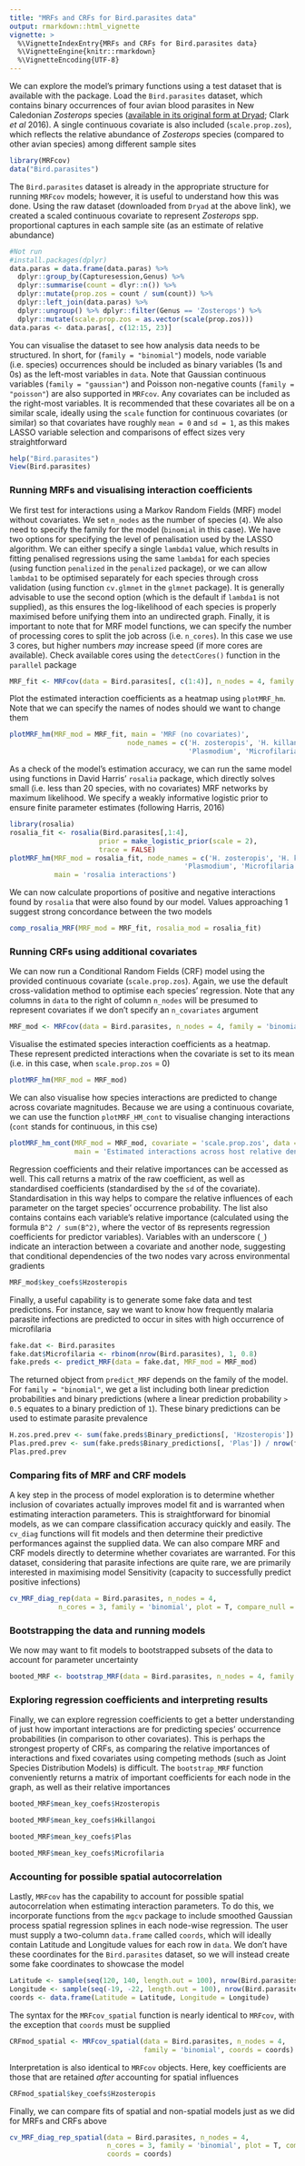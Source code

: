 ```yaml
---
title: "MRFs and CRFs for Bird.parasites data"
output: rmarkdown::html_vignette
vignette: >
  %\VignetteIndexEntry{MRFs and CRFs for Bird.parasites data}
  %\VignetteEngine{knitr::rmarkdown}
  %\VignetteEncoding{UTF-8}
---
```


We can explore the model's primary functions using a test dataset that is available with the package. Load the `Bird.parasites` dataset, which contains binary occurrences of four avian blood parasites in New Caledonian *Zosterops* species ([available in its original form at Dryad](http://dx.doi.org/10.5061/dryad.pp6k4); Clark *et al* 2016). A single continuous covariate is also included (`scale.prop.zos`), which reflects the relative abundance of *Zosterops* species (compared to other avian species) among different sample sites
```r
library(MRFcov)
data("Bird.parasites")
```

The `Bird.parasites` dataset is already in the appropriate structure for running `MRFcov` models; however, it is useful to understand how this was done. Using the raw dataset (downloaded from `Dryad` at the above link), we created a scaled continuous covariate to represent *Zosterops* spp. proportional captures in each sample site (as an estimate of relative abundance)
```r
#Not run
#install.packages(dplyr)
data.paras = data.frame(data.paras) %>%
  dplyr::group_by(Capturesession,Genus) %>%
  dplyr::summarise(count = dlyr::n()) %>%
  dplyr::mutate(prop.zos = count / sum(count)) %>%
  dplyr::left_join(data.paras) %>%
  dplyr::ungroup() %>% dplyr::filter(Genus == 'Zosterops') %>%
  dplyr::mutate(scale.prop.zos = as.vector(scale(prop.zos)))
data.paras <- data.paras[, c(12:15, 23)]
```

You can visualise the dataset to see how analysis data needs to be structured. In short, for (`family = "binomial"`) models, node variable (i.e. species) occurrences should be included as binary variables (1s and 0s) as the left-most variables in `data`. Note that Gaussian continuous variables (`family = "gaussian"`) and Poisson non-negative counts (`family = "poisson"`) are also supported in `MRFcov`. Any covariates can be included as the right-most variables. It is recommended that these covariates all be on a similar scale, ideally using the `scale` function for continuous covariates (or similar) so that covariates have roughly `mean = 0` and `sd = 1`, as this makes LASSO variable selection and comparisons of effect sizes very straightforward
```r
help("Bird.parasites")
View(Bird.parasites)
```

### Running MRFs and visualising interaction coefficients
We first test for interactions using a Markov Random Fields (MRF) model without covariates. We set `n_nodes` as the number of species (`4`). We also need to specify the family for the model (`binomial` in this case). We have two options for specifying the level of penalisation used by the LASSO algorithm. We can either specify a single `lambda1` value, which results in fitting penalised regressions using the same `lambda1` for each species (using function `penalized` in the `penalized` package), or we can allow `lambda1` to be optimised separately for each species through cross validation (using function `cv.glmnet` in the `glmnet` package). It is generally advisable to use the second option (which is the default if `lambda1` is not supplied), as this ensures the log-likelihood of each species is properly maximised before unifying them into an undirected graph. Finally, it is important to note that for MRF model functions, we can specify the number of processing cores to split the job across (i.e. `n_cores`). In this case we use 3 cores, but higher numbers *may* increase speed (if more cores are available). Check available cores using the `detectCores()` function in the `parallel` package
```r
MRF_fit <- MRFcov(data = Bird.parasites[, c(1:4)], n_nodes = 4, family = 'binomial')
```

Plot the estimated interaction coefficients as a heatmap using `plotMRF_hm`. Note that we can specify the names of nodes should we want to change them
```r
plotMRF_hm(MRF_mod = MRF_fit, main = 'MRF (no covariates)', 
                             node_names = c('H. zosteropis', 'H. killangoi',
                                            'Plasmodium', 'Microfilaria'))
```

As a check of the model's estimation accuracy, we can run the same model using functions in David Harris' `rosalia` package, which directly solves small (i.e. less than 20 species, with no covariates) MRF networks by maximum likelihood. We specify a weakly informative logistic prior to ensure finite parameter estimates (following Harris, 2016)
```r
library(rosalia)
rosalia_fit <- rosalia(Bird.parasites[,1:4], 
                      prior = make_logistic_prior(scale = 2),
                      trace = FALSE)
plotMRF_hm(MRF_mod = rosalia_fit, node_names = c('H. zosteropis', 'H. killangoi',
                                           'Plasmodium', 'Microfilaria'),
           main = 'rosalia interactions')
```

We can now calculate proportions of positive and negative interactions found by `rosalia` that were also found by our model. Values approaching 1 suggest strong concordance between the two models
```r
comp_rosalia_MRF(MRF_mod = MRF_fit, rosalia_mod = rosalia_fit)
```

### Running CRFs using additional covariates
We can now run a Conditional Random Fields (CRF) model using the provided continuous covariate (`scale.prop.zos`). Again, we use the default cross-validation method to optimise each species' regression. Note that any columns in `data` to the right of column `n_nodes` will be presumed to represent covariates if we don't specify an `n_covariates` argument
```r
MRF_mod <- MRFcov(data = Bird.parasites, n_nodes = 4, family = 'binomial')
```

Visualise the estimated species interaction coefficients as a heatmap. These represent predicted interactions when the covariate is set to its mean (i.e. in this case, when `scale.prop.zos` = 0)
```r
plotMRF_hm(MRF_mod = MRF_mod)
```

We can also visualise how species interactions are predicted to change across covariate magnitudes. Because we are using a continuous covariate, we can use the function `plotMRF_HM_cont` to visualise changing interactions (`cont` stands for continuous, in this cse)
```r
plotMRF_hm_cont(MRF_mod = MRF_mod, covariate = 'scale.prop.zos', data = Bird.parasites, 
                main = 'Estimated interactions across host relative densities')
```

Regression coefficients and their relative importances can be accessed as well. This call returns a matrix of the raw coefficient, as well as standardised coefficients (standardised by the `sd` of the covariate). Standardisation in this way helps to compare the relative influences of each parameter on the target species' occurrence probability. The list also contains contains each variable's relative importance (calculated using the formula `B^2 / sum(B^2)`, where the vector of `B`s represents regression coefficients for predictor variables). Variables with an underscore (`_`) indicate an interaction between a covariate and another node, suggesting that conditional dependencies of the two nodes vary across environmental gradients
```r
MRF_mod$key_coefs$Hzosteropis
```

Finally, a useful capability is to generate some fake data and test predictions. For instance, say we want to know how frequently malaria parasite infections are predicted to occur in sites with high occurrence of microfilaria
```r
fake.dat <- Bird.parasites
fake.dat$Microfilaria <- rbinom(nrow(Bird.parasites), 1, 0.8)
fake.preds <- predict_MRF(data = fake.dat, MRF_mod = MRF_mod)
```

The returned object from `predict_MRF` depends on the family of the model. For `family = "binomial"`, we get a list including both linear prediction probabilities and binary predictions (where a linear prediction probability `> 0.5` equates to a binary prediction of `1`). These binary predictions can be used to estimate parasite prevalence
```r
H.zos.pred.prev <- sum(fake.preds$Binary_predictions[, 'Hzosteropis']) / nrow(fake.preds$Binary_predictions)
Plas.pred.prev <- sum(fake.preds$Binary_predictions[, 'Plas']) / nrow(fake.preds$Binary_predictions)
Plas.pred.prev
```

### Comparing fits of MRF and CRF models
A key step in the process of model exploration is to determine whether inclusion of covariates actually improves model fit and is warranted when estimating interaction parameters. This is straightforward for binomial models, as we can compare classification accuracy quickly and easily. The `cv_diag` functions will fit models and then determine their predictive performances against the supplied data. We can also compare MRF and CRF models directly to determine whether covariates are warranted. For this dataset, considering that parasite infections are quite rare, we are primarily interested in maximising model Sensitivity (capacity to successfully predict positive infections)
```r
cv_MRF_diag_rep(data = Bird.parasites, n_nodes = 4,
            n_cores = 3, family = 'binomial', plot = T, compare_null = T)
```

### Bootstrapping the data and running models
We now may want to fit models to bootstrapped subsets of the data to account for parameter uncertainty
```r
booted_MRF <- bootstrap_MRF(data = Bird.parasites, n_nodes = 4, family = 'binomial', n_bootstraps = 25, n_cores = 3)
```

### Exploring regression coefficients and interpreting results
Finally, we can explore regression coefficients to get a better understanding of just how important interactions are for predicting species' occurrence probabilities (in comparison to other covariates). This is perhaps the strongest property of CRFs, as comparing the relative importances of interactions and fixed covariates using competing methods (such as Joint Species Distribution Models) is difficult. The `bootstrap_MRF` function conveniently returns a matrix of important coefficients for each node in the graph, as well as their relative importances
```r
booted_MRF$mean_key_coefs$Hzosteropis
```

```r
booted_MRF$mean_key_coefs$Hkillangoi
```

```r
booted_MRF$mean_key_coefs$Plas
```

```r
booted_MRF$mean_key_coefs$Microfilaria
```

### Accounting for possible spatial autocorrelation
Lastly, `MRFcov` has the capability to account for possible spatial autocorrelation when estimating interaction parameters. To do this, we incorporate functions from the `mgcv` package to include smoothed Gaussian process spatial regression splines in each node-wise regression. The user must supply a two-column `data.frame` called `coords`, which will ideally contain Latitude and Longitude values for each row in `data`. We don't have these coordinates for the `Bird.parasites` dataset, so we will instead create some fake coordinates to showcase the model
```r
Latitude <- sample(seq(120, 140, length.out = 100), nrow(Bird.parasites), TRUE)
Longitude <- sample(seq(-19, -22, length.out = 100), nrow(Bird.parasites), TRUE)
coords <- data.frame(Latitude = Latitude, Longitude = Longitude)
```

The syntax for the `MRFcov_spatial` function is nearly identical to `MRFcov`, with the exception that `coords` must be supplied
```r
CRFmod_spatial <- MRFcov_spatial(data = Bird.parasites, n_nodes = 4,
                                 family = 'binomial', coords = coords)
```

Interpretation is also identical to `MRFcov` objects. Here, key coefficients are those that are retained *after* accounting for spatial influences
```r
CRFmod_spatial$key_coefs$Hzosteropis
```

Finally, we can compare fits of spatial and non-spatial models just as we did for MRFs and CRFs above
```r
cv_MRF_diag_rep_spatial(data = Bird.parasites, n_nodes = 4,
                        n_cores = 3, family = 'binomial', plot = T, compare_null = T,
                        coords = coords)
```


